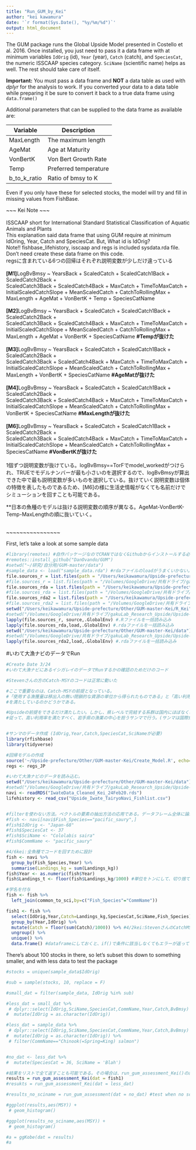 ```yaml
---
title: "Run_GUM_by_Kei"
author: "kei kawamura"
date: '`r format(Sys.Date(), "%y/%m/%d")`'
output: html_document
---
```


The GUM package runs the Global Upside Model presented in Costello et al. 2016. Once installed, you just need to pass it a data frame with at minimum variables `IdOrig` (id), `Year` (year), `Catch` (catch), and `SpeciesCat`, the numeric ISSCAAP species category. `SciName` (scientific name) helps as well. The rest should take care of itself.

**Important:** You must pass a data frame and **NOT** a data table as used with *dplyr* for the analysis to work. If you converted your data to a data table while preparing it be sure to convert it back to a true data frame using `data.frame()`

Additional parameters that can be supplied to the data frame as available are:  

Variable  | Description
----------|------------
MaxLength | The maximum length
AgeMat    | Age at Maturity
VonBertK  | Von Bert Growth Rate
Temp      | Preferred temperature
b_to_k_ratio | Ratio of bmsy to K

Even if you only have these for selected stocks, the model will try and fill in missing values from FishBase.  

~~~ Kei Note ~~~   
<br />
ISSCAAP short for International Standard Statistical Classification of Aquatic Animals and Plants   
This explanation said data frame that using GUM require at minimum IdOring, Year, Catch and SpeciesCat. But, What id is IdOrig?  
Note!! fishbase_lifehistory, isscaap and regs is included sysdata.rda file. Don't need create these data frame on this code.  
regsに含まれている6つの回帰はそれぞれ説明変数が少しだけ違っている  
<br />
**[M1]**LogBvBmsy ~ YearsBack + ScaledCatch + ScaledCatch1Back + ScaledCatch2Back +  
    ScaledCatch3Back + ScaledCatch4Back + MaxCatch + TimeToMaxCatch +  
    InitialScaledCatchSlope + MeanScaledCatch + CatchToRollingMax +  
    MaxLength + AgeMat + VonBertK + Temp + SpeciesCatName  
<br />
**[M2]**LogBvBmsy ~ YearsBack + ScaledCatch + ScaledCatch1Back + ScaledCatch2Back +  
    ScaledCatch3Back + ScaledCatch4Back + MaxCatch + TimeToMaxCatch +  
    InitialScaledCatchSlope + MeanScaledCatch + CatchToRollingMax +  
    MaxLength + AgeMat + VonBertK + SpeciesCatName                             **#Tempが抜けた**  
<br />
**[M3]**LogBvBmsy ~ YearsBack + ScaledCatch + ScaledCatch1Back + ScaledCatch2Back +  
    ScaledCatch3Back + ScaledCatch4Back + MaxCatch + TimeToMaxCatch +  
    InitialScaledCatchSlope + MeanScaledCatch + CatchToRollingMax +  
    MaxLength + VonBertK + SpeciesCatName                                      **#AgeMatが抜けた**  
<br />
**[M4]**LogBvBmsy ~ YearsBack + ScaledCatch + ScaledCatch1Back + ScaledCatch2Back +  
    ScaledCatch3Back + ScaledCatch4Back + MaxCatch + TimeToMaxCatch +  
    InitialScaledCatchSlope + MeanScaledCatch + CatchToRollingMax +   
    VonBertK + SpeciesCatName                                                  **#MaxLengthが抜けた**  
<br />
**[M6]**LogBvBmsy ~ YearsBack + ScaledCatch + ScaledCatch1Back + ScaledCatch2Back +   
    ScaledCatch3Back + ScaledCatch4Back + MaxCatch + TimeToMaxCatch +  
    InitialScaledCatchSlope + MeanScaledCatch + CatchToRollingMax +  
    SpeciesCatName                                                             **#VonBertKが抜けた**  
<br />
1個ずつ説明変数が抜けている。logBvBmsy==TorFでmodel_workedがつけられ、TRUEでモデルナンバーが最も小さいのを選択するので、logBvBmsyが算出できた中で最も説明変数が多いものを選択している。抜けていく説明変数は個体の特徴を表したものであるため、[M6]の様に生活史情報がなくても名前だけでシミューションを回すことも可能である。
<br />  

**日本の魚種のモデルは抜ける説明変数の順序が異なる。AgeMat-VonBertK-Temp-MaxLengthの順に抜いていく。  


<br /> 
~~~~~~~~~~~~~~~~  

First, let's take a look at some sample data  
```r
#library(remotes) #自作パッケージなのでCRANではなくGithubからインストールする必要があるためremoteパッケージを使う
#remotes::install_github("DanOvando/GUM")
#setwd("~/研究/自分用/GUM-master/data")
#sample_data <- load("sample_data.rda") #rdaファイルのloadがうまくいかない。右下Filesペインで直接選択して読み込む。
file.sources_r = list.files(path = "/Users/keikawamura/Upside-prefecture/Other/GUM-master-Kei/R_Kei",pattern = ".R")
#file.sources_r = list.files(path = "/Volumes/GoogleDrive/共有ドライブ/gakuLab_Research_Upside/Upside-U.Iwate/Other/GUM-master-Kei/R_Kei",pattern = ".R") #.Rファイルを一括指定
file.sources_rda = list.files(path = "/Users/keikawamura/Upside-prefecture/Other/GUM-master-Kei/R_Kei",pattern=".rda")
#file.sources_rda = list.files(path = "/Volumes/GoogleDrive/共有ドライブ/gakuLab_Research_Upside/Upside-U.Iwate/Other/GUM-master-Kei/R",pattern=".rda") #.rdaファイルを一括指定
file.sources_rda2 = list.files(path = "/Users/keikawamura/Upside-prefecture/Other/GUM-master-Kei/data",pattern=".rda")
#file.sources_rda2 = list.files(path = "/Volumes/GoogleDrive/共有ドライブ/gakuLab_Research_Upside/Upside-U.Iwate/Other/GUM-master-Kei/data",pattern=".rda") #.rdaファイルを一括指定
setwd("/Users/keikawamura/Upside-prefecture/Other/GUM-master-Kei/R_Kei")
#setwd("/Volumes/GoogleDrive/共有ドライブ/gakuLab_Research_Upside/Upside-U.Iwate/Other/GUM-master-Kei/R")
lapply(file.sources_r, source,.GlobalEnv) #.Rファイルを一括読み込み
lapply(file.sources_rda,load,.GlobalEnv) #.rdaファイルを一括読み込み
setwd("/Users/keikawamura/Upside-prefecture/Other/GUM-master-Kei/data")
#setwd("/Volumes/GoogleDrive/共有ドライブ/gakuLab_Research_Upside/Upside-U.Iwate/Other/GUM-master-Kei/data")
lapply(file.sources_rda2,load,.GlobalEnv) #.rdaファイルを一括読み込み
```

#いわて大漁ナビのデータでRun

```r
#Create Date 3/24
#いわて大漁ナビにあるイシガレイのデータでRunするかの確認のためだけのコード

#Stevenさんの方のCatch-MSYのコードは正常に動いた

#ここで重要なのは、Catch-MSYの前提となっている。
#「使用する漁獲量は移出入の無い閉鎖的な資源の単位から得られたものである」と「高い利用率である」
#を満たしているのかどうかである。

#Upsideの前提をできるだけ満たしたい。しかし、県レベルで完結する系群は国内にほぼなく、岩手県内には皆無である。
#従って、高い利用率を満たすべく、岩手県の漁業の中心を担うサンマで行う。(サンマは国際魚種のためより前提から外れている)


#サンマのデータ作成 (IdOrig,Year,Catch,SpeciesCat,SciNameが必要)
library(rfishbase)
library(tidyverse)

#回帰モデルの作成
source('~/Upside-prefecture/Other/GUM-master-Kei/Create_Model.R', echo=TRUE)
regs <- regs_JP

#いわて大漁ナビのデータを読み込む。
setwd("/Users/keikawamura/Upside-prefecture/Other/GUM-master-Kei/data")
#setwd("/Volumes/GoogleDrive/共有ドライブ/gakuLab_Research_Upside/Upside-U.Iwate/Other")
navi <- readRDS("IwateData_Cleaned_Kei_24Feb20.rds")
lifehistory <- read_csv("Upside_Iwate_TairyoNavi_Fishlist.csv")


#filterを使わない方法。ベクトルの要素の抽出方法の応用である。データフレーム全体に論理式を使用することはできないため、論理式を満たす行or列の指定が必要である。
#fish <- navi[navi$Fish_Species=="pacific_saury",]
#fish$IdOrig <- "Japan-68"
#fish$SpeciesCat <- 37
#fish$SciName <- "Cololabis saira"
#fish$CommName <- "pacific_saury"

#4/6kei:全魚種でコードを回すために設計
fish <- navi %>%
  group_by(Fish_Species,Year) %>%
  summarise(Landings_kg = sum(Landings_kg))
fish$Year <- as.numeric(fish$Year)
fish$Landings_t <- floor(fish$Landings_kg/1000) #単位をトンにして、切り捨て

#学名を付与
fish <- fish %>%
  left_join(common_to_sci,by=c("Fish_Species"="CommName"))

fish1 <- fish %>%
  select(IdOrig,Year,Catch=Landings_kg,SpeciesCat,SciName,Fish_Species) %>%
  group_by(Year,IdOrig) %>%
  mutate(Catch = floor(sum(Catch)/1000)) %>% #4/2kei:StevenさんのCatchMSYのコードを見るとCatchは1単位1000tにしている
  ungroup() %>%
  unique() %>%
  data.frame() #dataframeにしておくと、if()で条件に該当しなくてもエラーが返ってこず、そのまま無視して進めてくれる

```


There's about 100 stocks in there, so let's subset this down to something smaller, and with less data to test the package

```r


#stocks = unique(sample_data$IdOrig)

#sub = sample(stocks, 10, replace = F)

#small_dat = filter(sample_data, IdOrig %in% sub)

#less_dat = small_dat %>%   
 # dplyr::select(IdOrig,SciName,SpeciesCat,CommName,Year,Catch,BvBmsy) %>%
#  mutate(IdOrig = as.character(IdOrig))

#less_dat = sample_data %>%   
 # dplyr::select(IdOrig,SciName,SpeciesCat,CommName,Year,Catch,BvBmsy) %>%
#  mutate(IdOrig = as.character(IdOrig)) %>%
 # filter(CommName=="Chinook(=Spring=King) salmon")


#no_dat <- less_dat %>%
#  mutate(SpeciesCat = 36, SciName = 'Blah')

#結果をリストで全て返すことも可能である。その場合は、run_gum_assessment_Kei()のapply_fun()の$CatchMSY以下を取り除く
results = run_gum_assessment_Kei(dat = fish1)
#resukts = run_gum_assessment_Kei(dat = less_dat)

#results_no_sciname = run_gum_assessment(dat = no_dat) #test when no scientific name

```

```r

#ggplot(results,aes(MSY)) + 
 # geom_histogram()

#ggplot(results_no_sciname,aes(MSY)) + 
 # geom_histogram()

#a = ggKobe(dat = results)
#a
```
